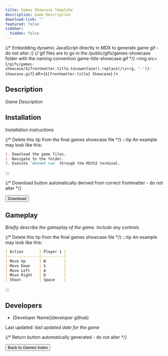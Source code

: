 ```yaml
---
title: Games Showcase Template
description: Game Description
download-link: ""
featured: false
sidebar:
  hidden: false
---
```


{/* Embedding dynamic JavaScript directly in MDX to generate game gif - do not alter */}
{/* gif files are to go in the /public/gifs/games-showcase folder with the naming convention game-title-showcase.gif */}
<img 
  src={`/gifs/games-showcase/${frontmatter.title.toLowerCase().replace(/\s+/g, '-')}-showcase.gif`} 
  alt={`${frontmatter.title} Showcase`} 
/>

## Description

*Game Description*

## Installation

*Installation instructions*

{/* Delete this tip from the final games showcase file */}
:::tip
An example may look like this:

```markdown
1. Download the game files.
2. Navigate to the folder.
3. Execute `dotnet run` through the MSYS2 terminal.
```
:::

{/* Download button automatically derived from correct frontmatter - do not alter */}
<div class="centered-button-container">
  <button
    class="custom-button"
    onclick={`window.open('${frontmatter['download-link']}', '_blank')`}>
    Download
  </button>
</div>

## Gameplay

*Briefly describe the gameplay of the game. Include any controls.*

{/* Delete this tip from the final games showcase file */}
:::tip
An example may look like this:

```markdown
| Action       | Player 1 |
|--------------|----------|
| Move Up      | W        |
| Move Down    | S        |
| Move Left    | A        |
| Move Right   | D        |
| Shoot        | Space    |
```
:::

## Developers
- [Developer Name](developer github) 

Last updated: *last updated date for the game*

{/* Return button automatically generated - do not alter */}
<div class="centered-button-container">
  <button
    class="custom-button"
    onclick="location.href='/games'">
    Back to Games Index
  </button>
</div>
